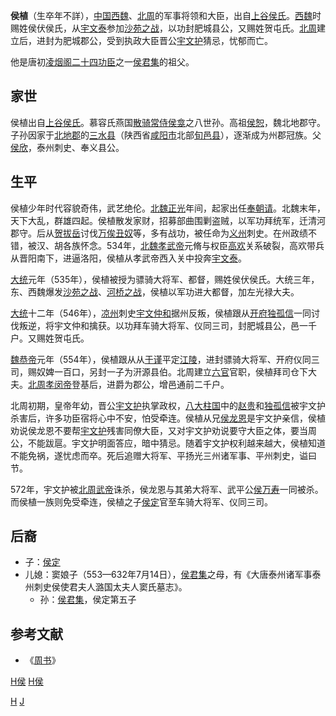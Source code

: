 
'''侯植'''（生卒年不詳），[[中国|中国]][[西魏|西魏]]、[[北周|北周]]的军事将领和大臣，出自[[上谷侯氏|上谷侯氏]]。[[西魏|西魏]]时赐姓侯伏侯氏，从[[宇文泰|宇文泰]]参加[[沙苑之战|沙苑之战]]，以功封肥城县公，又赐姓贺屯氏。[[北周|北周]]建立后，进封为肥城郡公，受到执政大臣晋公[[宇文护|宇文护]]猜忌，忧郁而亡。

他是唐初[[凌烟阁二十四功臣|凌烟阁二十四功臣]]之一[[侯君集|侯君集]]的祖父。

==家世==
侯植出自[[上谷侯氏|上谷侯氏]]。慕容氏燕国[[散骑常侍|散骑常侍]][[侯龛|侯龛]]之八世孙。高祖[[侯恕|侯恕]]，魏北地郡守。子孙因家于[[北地郡|北地郡]]的[[三水县|三水县]]（陕西省[[咸阳市|咸阳市]]北部[[旬邑县|旬邑县]]），逐渐成为州郡冠族。父[[侯欣|侯欣]]，泰州刺史、奉义县公。

==生平==
侯植少年时代容貌奇伟，武艺绝伦。[[北魏|北魏]][[正光|正光]]年间，起家出任[[奉朝请|奉朝请]]。北魏末年，天下大乱，群雄四起。侯植散发家财，招募部曲围剿盗贼，以军功拜统军，迁清河郡守。后从[[贺拔岳|贺拔岳]]讨伐[[万俟丑奴|万俟丑奴]]等，多有战功，被任命为[[义州|义州]]刺史。在州政绩不错，被汉、胡各族怀念。534年，[[北魏孝武帝|北魏孝武帝]]元脩与权臣[[高欢|高欢]]关系破裂，高欢带兵从晋阳南下，进逼洛阳，侯植从孝武帝西入关中投奔[[宇文泰|宇文泰]]。

[[大统|大统]]元年（535年），侯植被授为骠骑大将军、都督，赐姓侯伏侯氏。大统三年，东、西魏爆发[[沙苑之战|沙苑之战]]、[[河桥之战|河桥之战]]，侯植以军功进大都督，加左光禄大夫。

[[大统|大统]]十二年（546年），[[凉州|凉州]]刺史[[宇文仲和|宇文仲和]]据州反叛，侯植跟从[[开府|开府]][[独孤信|独孤信]]一同讨伐叛逆，将宇文仲和擒获。以功拜车骑大将军、仪同三司，封肥城县公，邑一千户。又赐姓贺屯氏。

[[魏恭帝|魏恭帝]]元年（554年），侯植跟从从[[于谨|于谨]]平定[[江陵|江陵]]，进封骠骑大将军、开府仪同三司，赐奴婢一百口，另封一子为汧源县伯。北周建立[[六官|六官]]官职，侯植拜司仓下大夫。[[北周孝闵帝|北周孝闵帝]]登基后，进爵为郡公，增邑通前二千户。

北周初期，皇帝年幼，晋公[[宇文护|宇文护]]执掌政权，[[西魏八大柱国|八大柱国]]中的[[赵贵|赵贵]]和[[独孤信|独孤信]]被宇文护杀害后，许多功臣宿将心中不安，怕受牵连。侯植从兄[[侯龙恩|侯龙恩]]是宇文护亲信，侯植劝说侯龙恩不要帮[[宇文护|宇文护]]残害同僚大臣，又对宇文护劝说要守大臣之体，要当周公，不能跋扈。宇文护明面答应，暗中猜忌。随着宇文护权利越来越大，侯植知道不能免祸，遂忧虑而卒。死后追赠大将军、平扬光三州诸军事、平州刺史，谥曰节。

572年，宇文护被[[北周武帝|北周武帝]]诛杀，侯龙恩与其弟大将军、武平公[[侯万寿|侯万寿]]一同被杀。而侯植一族则免受牵连，侯植之子[[侯定|侯定]]官至车骑大将军、仪同三司。

== 后裔 ==
* 子：[[侯定|侯定]]
* 儿媳：窦娘子（553—632年7月14日），[[侯君集|侯君集]]之母，有《大唐泰州诸军事泰州刺史侯使君夫人潞国太夫人窦氏墓志》。
** 孙：[[侯君集|侯君集]]，侯定第五子

== 参考文献 ==
* 《[[周书|周书]]》

[[Category:西魏軍事人物|H]]
[[category:北周郡公|H侯]]
[[Category:侯姓|J]]
[[category:旬邑人|H侯]]
